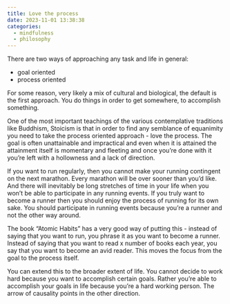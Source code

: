```yaml
---
title: Love the process
date: 2023-11-01 13:38:38
categories:
  - mindfulness
  - philosophy
---
```


There are two ways of approaching any task and life in general:

- goal oriented
- process oriented

For some reason, very likely a mix of cultural and biological, the default is the first approach. You do things in order to get somewhere, to accomplish something.

One of the most important teachings of the various contemplative traditions like Buddhism, Stoicism is that in order to find any semblance of equanimity you need to take the process oriented approach - love the process. The goal is often unattainable and impractical and even when it is attained the attainment itself is momentary and fleeting and once you're done with it you're left with a hollowness and a lack of direction.

If you want to run regularly, then you cannot make your running contingent on the next marathon. Every marathon will be over sooner than you'd like. And there will inevitably be long stretches of time in your life when you won't be able to participate in any running events. If you truly want to become a runner then you should enjoy the process of running for its own sake. You should participate in running events because you're a runner and not the other way around.

The book "Atomic Habits" has a very good way of putting this - instead of saying that you want to run, you phrase it as you want to become a runner. Instead of saying that you want to read x number of books each year, you say that you want to become an avid reader. This moves the focus from the goal to the process itself.

You can extend this to the broader extent of life. You cannot decide to work hard because you want to accomplish certain goals. Rather you're able to accomplish your goals in life because you're a hard working person. The arrow of causality points in the other direction.




